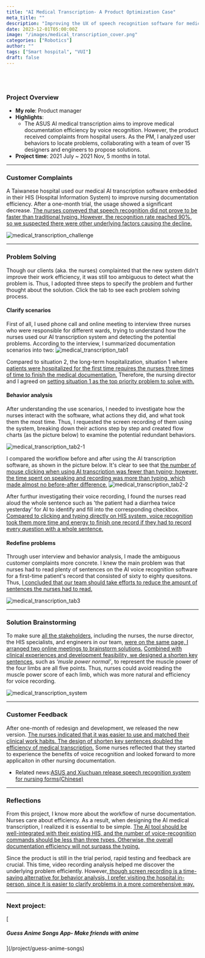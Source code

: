 ```yaml
---
title: "AI Medical Transcription- A Product Optimization Case"
meta_title: ""
description: "Improving the UX of speech recognition software for medical transcription."
date: 2023-12-01T05:00:00Z
image: "/images/medical_transcription_cover.png"
categories: ["Robotics"]
author: ""
tags: ["Smart hospital", "VUI"]
draft: false
---
```


<br />
<br />

### Project Overview

- **My role**: Product manager
- **Highlights**:
  - The ASUS AI medical transcription aims to improve medical documentation efficiency by voice recognition. However, the product received complaints from hospital users. As the PM, I analyzed user behaviors to locate problems, collaborating with a team of over 15 designers and engineers to propose solutions.
- **Project time**: 2021 July ~ 2021 Nov, 5 months in total.<br/>

---

### Customer Complaints

A Taiwanese hospital used our medical AI transcription software embedded in their HIS (Hospital Information System) to improve nursing documentation efficiency. After a one-month trial, the usage showed a significant decrease. <ins>The nurses conveyed that speech recognition did not prove to be faster than traditional typing. However, the recognition rate reached 90%, so we suspected there were other underlying factors causing the decline.</ins>

![medical_transcription_challenge](/images/medical_transcription_challenge.png)

---

### Problem Solving

Though our clients (aka. the nurses) complainted that the new system didn't improve their work efficiency, it was still too ambiguous to detect what the problem is. Thus, I adopted three steps to specify the problem and further thought about the solution. Click the tab to see each problem solving process.

<Tabs client:load>

<Tab name="1. Clarify scenarios">

#### Clarify scenarios

First of all, I used phone call and online meeting to interview three nurses who were responsible for different wards, trying to understand how the nurses used our AI transcription system and detecting the potential problems. According to the interview, I summarized documentation scenarios into two:
![medical_transcription_tab1](/images/medical_transcription_tab1.webp)

Compared to situation 2, the long-term hospitalization, situation 1 where <ins>patients were hospitalized for the first time requires the nurses three times of time to finish the medical documentation.</ins> Therefore, the nursing director and I agreed on <ins>setting situation 1 as the top priority problem to solve with.</ins>

</Tab>

<Tab name="2. Behavior analysis">

#### Behavior analysis

After understanding the use scenarios, I needed to investigate how the nurses interact with the software, what actions they did, and what took them the most time. Thus, I requested the screen recording of them using the system, breaking down their actions step by step and created flow charts (as the picture below) to examine the potential redundant behaviors.

![medical_transcription_tab2-1](/images/medical_transcription_tab2-1.webp)

I compared the workflow before and after using the AI transcription software, as shown in the picture below. It's clear to see that <ins>the number of mouse clicking when using AI transcription was fewer than typing; however, the time spent on speaking and recording was more than typing, which made almost no before-after difference.</ins>
![medical_transcription_tab2-2](/images/medical_transcription_tab2-2.webp)

After furthur investigating their voice recording, I found the nurses read aloud the whole sentence such as 'the patient had a diarrhea twice yesterday' for AI to identify and fill into the corresponding checkbox. <ins>Compared to clicking and typing directly on HIS system, voice recognition took them more time and energy to finish one record if they had to record every question with a whole sentence.</ins>

</Tab>

<Tab name="3. Redefine problems">

#### Redefine problems

Through user interview and behavior analysis, I made the ambiguous customer complaints more concrete. I knew the main problem was that nurses had to read plenty of sentences on the AI voice recognition software for a first-time patient's record that consisted of sixty to eighty quesitons. Thus, <ins>I concluded that our team should take efforts to reduce the amount of sentences the nurses had to read.</ins>

![medical_transcription_tab3](/images/medical_transcription_tab3.webp)

</Tab>

</Tabs>

---

### Solution Brainstorming

To make sure <ins>all the stakeholders</ins>, including the nurses, the nurse director, the HIS specialists, and engineers in our team, <ins>were on the same page, I arranged two online meetings to brainstorm solutions.</ins> <ins>Combined with clinical experiences and development feasibility, we designed a shorten key sentences</ins>, such as _‘musle power normal’_, to represent the muscle power of the four limbs are all five points. Thus, nurses could avoid reading the muscle power score of each limb, which was more natural and efficiency for voice recording.

![medical_transcription_system](/images/medical_transcription_system.png)

---

### Customer Feedback

After one-month of redesign and development, we released the new version. <ins>The nurses indicated that it was easier to use and matched their clinical work habits. The design of shorten key sentences doubled the efficiency of medical transcription.</ins> Some nurses reflected that they started to experience the benefits of voice recognition and looked forward to more applicaiton in other nursing documentation.

- Related news:[ASUS and Xiuchuan release speech recognition system for nursing forms(Chinese)](https://www.asus.com/tw/news/e9teshdwlftk3uul/)

---

### Reflections

From this project, I know more about the workflow of nurse documentation. Nurses care about efficiency. As a result, when designing the AI medical transcription, I realized it is essential to be simple. <ins>The AI tool should be well-integrated with their existing HIS, and the number of voice-recognition commands should be less than three types. Otherwise, the overall documentation efficiency will not surpass the typing.</ins>

Since the product is still in the trial period, rapid testing and feedback are crucial. This time, video recording analysis helped me discover the underlying problem efficiently. However,<ins> though screen recording is a time-saving alternative for behavior analysis, I prefer visiting the hospital in-person, since it is easier to clarify problems in a more comprehensive way.</ins>

---

<h3>Next project:</h3> [<h5>Guess Anime Songs App- Make friends with anime</h5>](/project/guess-anime-songs)
